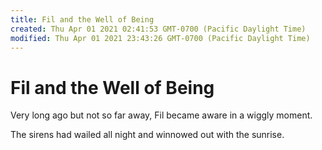```yaml
---
title: Fil and the Well of Being
created: Thu Apr 01 2021 02:41:53 GMT-0700 (Pacific Daylight Time)
modified: Thu Apr 01 2021 23:43:26 GMT-0700 (Pacific Daylight Time)
---
```

# Fil and the Well of Being

Very long ago but not so far away,
Fil became aware in a wiggly moment.

The sirens had wailed all night
and winnowed out with the sunrise.
